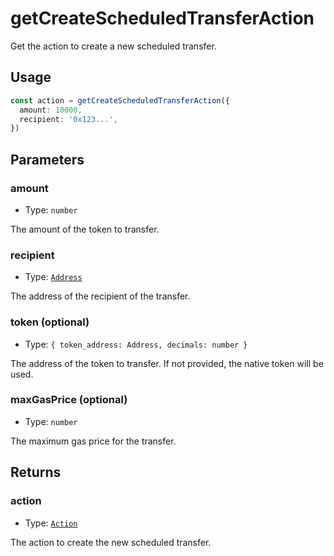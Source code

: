 # getCreateScheduledTransferAction

Get the action to create a new scheduled transfer.

## Usage

```typescript copy
const action = getCreateScheduledTransferAction({
  amount: 10000,
  recipient: '0x123...',
})
```

## Parameters

### amount

- Type: `number`

The amount of the token to transfer.

### recipient

- Type: [`Address`](https://viem.sh/docs/glossary/types#address)

The address of the recipient of the transfer.

### token (optional)

- Type: `{ token_address: Address, decimals: number }`

The address of the token to transfer. If not provided, the native token will be used.

### maxGasPrice (optional)

- Type: `number`

The maximum gas price for the transfer.

## Returns

### action

- Type: [`Action`](/module-sdk/glossary/types#action)

The action to create the new scheduled transfer.
